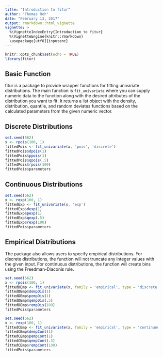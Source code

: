 ```yaml
---
title: "Introduction to fitur"
author: "Thomas Roh"
date: "February 13, 2017"
output: rmarkdown::html_vignette
vignette: >
  %\VignetteIndexEntry{Introduction to fitur}
  %\VignetteEngine{knitr::rmarkdown}
  \usepackage[utf8]{inputenc}
---
```


```r
knitr::opts_chunk$set(echo = TRUE)
library(fitur)
```

## Basic Function

fitur is a package to provide wrapper functions for fitting univariate distributions. The main function is `fit_univariate` where you can supply numeric data to the function along with the desired attributes of the distribution you want to fit. It returns a list object with the density, distribution, quantile, and random deviates functions based on the calculated parameters from the given numeric vector.

## Discrete Distributions

```r
set.seed(562)
x <- rpois(100, 1)
fittedPois <- fit_univariate(x, 'pois', 'discrete')
fittedPois$dpois(1)
fittedPois$ppois(1)
fittedPois$qpois(.5)
fittedPois$rpois(100)
fittedPois$parameters
```

## Continuous Distributions

```r
set.seed(562)
x <- rexp(100, 1)
fittedExp <- fit_univariate(x, 'exp')
fittedExp$dexp(1)
fittedExp$pexp(1)
fittedExp$qexp(.5)
fittedExp$rexp(100)
fittedPois$parameters
```

## Empirical Distributions

The package also allows users to specify empirical distributions. For discrete distributions, the function will not truncate any integer values  with the given
input. For continuous distributions, the function will create bins using the Freedman-Diaconis rule.

```r
set.seed(562)
x <- rpois(100, 1)
fittedDEmp <- fit_univariate(x, family = 'empirical', type = 'discrete')
fittedDEmp$dempDis(1)
fittedDEmp$pempDis(1)
fittedDEmp$qempDis(.5)
fittedDEmp$rempDis(100)
fittedPois$parameters

set.seed(562)
x <- rexp(100, 1)
fittedCEmp <- fit_univariate(x, family = 'empirical', type = 'continuous')
fittedCEmp$dempCont(1)
fittedCEmp$pempCont(1)
fittedCEmp$qempCont(.5)
fittedCEmp$rempCont(100)
fittedPois$parameters
```

